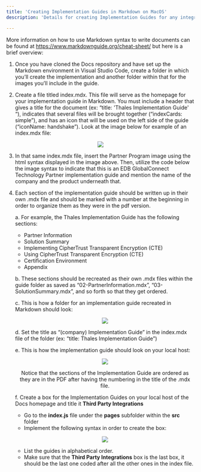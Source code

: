 ```yaml
---
title: 'Creating Implementation Guides in Markdown on MacOS'
description: 'Details for creating Implementation Guides for any integration on your Mac computer'

---
```


More information on how to use Markdown syntax to write documents can be found at https://www.markdownguide.org/cheat-sheet/ but here is a brief overview: 

1. Once you have cloned the Docs repository and have set up the Markdown environment in Visual Studio Code, create a folder in which you’ll create the implementation and another folder within that for the images you’ll include in the guide. 

2. Create a file titled index.mdx. This file will serve as the homepage for your implementation guide in Markdown. You must include a header that gives a title for the document (ex: “title: 'Thales Implementation Guide' “), indicates that several files will be brought together (“indexCards: simple”), and has an icon that will be used on the left side of the guide (“iconName: handshake”). Look at  the image below for example of an index.mdx file: 

<p align="center">
  <img  src="Images/SampleIndexFile.png">
</p>

3. In that same index.mdx file, insert the Partner Program image using the html syntax displayed in the image above. Then, utilize the code below the image syntax to indicate that this is an EDB GlobalConnect Technology Partner implementation guide and mention the name of the company and the product underneath that. 

4. Each section of the implementation guide should be written up in their own .mdx file and should be marked with a number at the beginning in order to organize them as they were in the pdf version. 
    
    a. For example, the Thales Implementation Guide has the following sections:
        
      - Partner Information
      - Solution Summary
      - Implementing CipherTrust Transparent Encryption (CTE)
      - Using CipherTrust Transparent Encryption (CTE)
      - Certification Environment
      - Appendix

    b. These sections should be recreated as their own .mdx files within the guide folder as saved as “02-PartnerInformation.mdx”, “03-SolutionSummary.mdx”, and so forth so that they get ordered. 
    
    c. This is how a folder for an implementation guide recreated in Markdown should look: 
    
    <p align="center">
    <img  src="Images/ImplementationGuideFolder.png">
    </p>
    
    d. Set the title as “(company) Implementation Guide” in the index.mdx file of the folder (ex: “title: Thales Implementation Guide”)
    
    e. This is how the implementation guide should look on your local host:
    
    <p align="center">
    <img  src="Images/ImpGuideLocalHost.png">
    </p>
    <div align="center">Notice that the sections of the Implementation Guide are ordered as they are in the PDF after having the numbering in the title of the .mdx file.</div>
    
    f. Create a box for the Implementation Guides on your local host of the Docs homepage and title it **Third Party Integrations**
        
      - Go to the **index.js** file under the **pages** subfolder within the **src** folder
      - Implement the following syntax in order to create the box:
      
      <p align="center">
      <img  src="Images/ImpGuideLocalHost.png">
      </p>
      
      - List the guides in alphabetical order. 
      - Make sure that the **Third Party Integrations** box is the last box, it should be the last one coded after all the other ones in the index file. 
